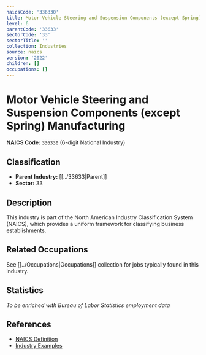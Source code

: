 ```yaml
---
naicsCode: '336330'
title: Motor Vehicle Steering and Suspension Components (except Spring) Manufacturing
level: 6
parentCode: '33633'
sectorCode: '33'
sectorTitle: ''
collection: Industries
source: naics
version: '2022'
children: []
occupations: []
---
```

# Motor Vehicle Steering and Suspension Components (except Spring) Manufacturing

**NAICS Code:** `336330` (6-digit National Industry)

## Classification

- **Parent Industry:** [[../33633|Parent]]
- **Sector:** 33

## Description

This industry is part of the North American Industry Classification System (NAICS), which provides a uniform framework for classifying business establishments.

## Related Occupations

See [[../Occupations|Occupations]] collection for jobs typically found in this industry.

## Statistics

*To be enriched with Bureau of Labor Statistics employment data*

## References

- [NAICS Definition](https://www.census.gov/naics/)
- [Industry Examples](https://www.census.gov/naics/2022NAICS/)
